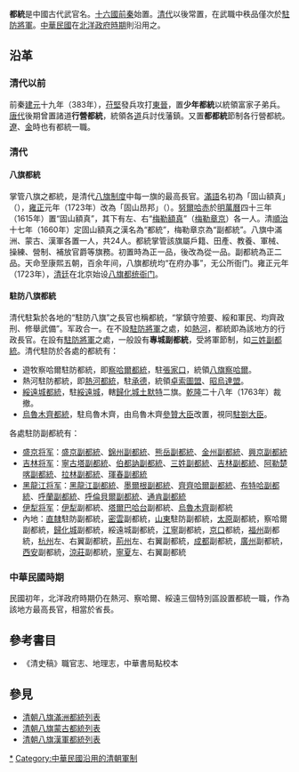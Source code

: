 '''都統'''是中國古代武官名。[[十六國|十六國]][[前秦|前秦]]始置。[[清代|清代]]以後常置，在武職中秩品僅次於[[駐防將軍|駐防將軍]]。[[中華民國|中華民國]]在[[北洋政府時期|北洋政府時期]]則沿用之。

==沿革==
=== 清代以前 ===
前秦[[建元_(前秦)|建元]]十九年（383年），[[苻堅|苻堅]]發兵攻打[[東晉|東晉]]，置'''少年都統'''以統領富家子弟兵。[[唐代|唐代]]後期曾置諸道'''行營都統'''，統領各[[道|道]]兵討伐藩鎮。又置'''都都統'''節制各行營都統。[[遼|遼]]、[[金|金]]時也有都統一職。

===清代===
{{Contains Manchu text}}
====八旗都統====
掌管八旗之都統，是清代[[八旗制度|八旗制度]]中每一旗的最高長官。[[滿語|滿語]]名初為「固山額真」（{{lang-mnc|ᡤᡡᠰᠠ ᡳ <br>ᡝᠵᡝᠨ|v=gūsa i ejen}}），[[雍正|雍正]]元年（1723年）改為「固山昂邦」（{{lang-mnc|ᡤᡡᠰᠠ ᠪᡝ <br>ᡴᠠᡩᠠᠯᠠᡵᠠ <br>ᠠᠮᠪᠠᠨ|v=gūsa be kadalara amban}}）。[[努爾哈赤|努爾哈赤]]於[[明代|明]][[萬曆|萬曆]]四十三年（1615年）置“固山額真”，其下有左、右“[[梅勒額真|梅勒額真]]”（[[副将|梅勒章京]]）各一人。清[[順治|順治]]十七年（1660年）定固山額真之漢名為“都統”，梅勒章京為“副都統”。八旗中滿洲、蒙古、漢軍各置一人，共24人。都統掌管該旗屬戶籍、田產、教養、軍械、操練、營制、補放官爵等旗務。初置時為正一品，後改為從一品。副都統為正二品。天命至康熙五朝，百余年间，八旗都统均“在府办事”，无公所衙门。雍正元年（1723年），[[清廷|清廷]]在北京始设[[八旗都统衙门|八旗都统衙门]]。

====駐防八旗都統====
清代駐紮於各地的“駐防八旗”之長官也稱都統，“掌鎮守險要、綏和軍民、均齊政刑、修舉武備”。军政合一。在不設[[駐防將軍|駐防將軍]]之處，如[[熱河|熱河]]，都統即為該地方的行政長官。在設有[[駐防將軍|駐防將軍]]之處，一般設有'''專城副都統'''，受將軍節制，如[[三姓副都統|三姓副都統]]。清代駐防於各處的都統有：

*遊牧察哈爾駐防都統，即[[察哈爾都統|察哈爾都統]]，駐[[張家口|張家口]]，統領[[八旗察哈爾|八旗察哈爾]]。
*熱河駐防都統，即[[热河都统署旧址|熱河都統]]，駐[[承德|承德]]，統領[[卓索圖盟|卓索圖盟]]、[[昭烏達盟|昭烏達盟]]。
*[[綏遠城都統|綏遠城都統]]，駐[[綏遠城|綏遠城]]，轄[[歸化城土默特|歸化城土默特]]二旗。[[乾隆|乾隆]]二十八年（1763年）裁撤。
*[[烏魯木齊都統|烏魯木齊都統]]，駐烏魯木齊，由烏魯木齊[[參贊大臣|參贊大臣]]改置，視同[[駐劄大臣|駐劄大臣]]。

各處駐防副都統有：

*[[盛京将军|盛京将军]]：[[盛京副都統|盛京副都統]]、[[錦州副都統|錦州副都統]]、[[熊岳驻防八旗|熊岳副都統]]、[[金州副都統|金州副都統]]、[[興京副都統|興京副都統]]
*[[吉林将军|吉林将军]]：[[寧古塔副都統|寧古塔副都統]]、[[伯都訥副都統|伯都訥副都統]]、[[三姓副都統|三姓副都統]]、[[吉林副都統|吉林副都統]]、[[阿勒楚喀副都統|阿勒楚喀副都統]]、[[拉林副都統|拉林副都統]]、[[琿春副都統|琿春副都統]]
*[[黑龍江将军|黑龍江将军]]：[[黑龍江副都統|黑龍江副都統]]、[[墨爾根副都統|墨爾根副都統]]、[[齊齊哈爾副都統|齊齊哈爾副都統]]、[[布特哈副都統|布特哈副都統]]、[[呼蘭副都統|呼蘭副都統]]、[[呼倫貝爾副都統|呼倫貝爾副都統]]、[[通肯副都統|通肯副都統]]
*[[伊犁将军|伊犁将军]]：[[伊犁|伊犁]]副都統、[[塔爾巴哈台|塔爾巴哈台]]副都統、[[烏魯木齊|烏魯木齊]]副都統
*內地：[[直隸|直隸]]駐防副都統，[[密雲|密雲]]副都統，[[山東|山東]]駐防副都統，[[太原|太原]]副都統，察哈爾副都統，[[歸化城|歸化城]]副都統，綏遠城副都統，[[江寧|江寧]]副都統，[[京口|京口]]都統，[[福州|福州]]副都統，[[杭州|杭州]]左、右翼副都統，[[荊州|荊州]]左、右翼副都統，[[成都|成都]]副都統，[[廣州|廣州]]副都統，[[西安|西安]]副都統，[[凉州|涼莊]]副都統，[[寧夏|寧夏]]左、右翼副都統

===中華民國時期===
民國初年，北洋政府時期仍在熱河、察哈爾、綏遠三個特別區設置都統一職，作為該地方最高長官，相當於省長。

==參考書目==
*《清史稿》職官志、地理志，中華書局點校本

==參見==
*[[清朝滿洲八旗都統列表|清朝八旗滿洲都統列表]]
*[[清朝八旗蒙古都統列表|清朝八旗蒙古都統列表]]
*[[清朝八旗漢軍都統列表|清朝八旗漢軍都統列表]]

[[Category:都统|*]]
[[Category:中華民國沿用的清朝軍制|Category:中華民國沿用的清朝軍制]]